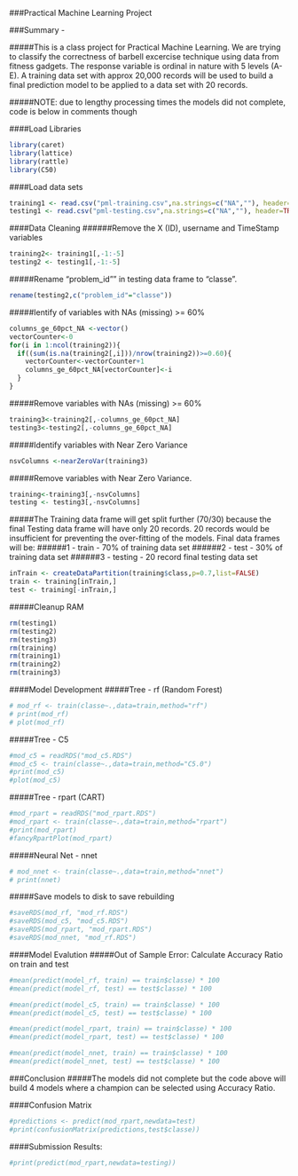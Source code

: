 ###Practical Machine Learning Project

###Summary - 

#####This is a class project for Practical Machine Learning.  We are trying to classify the correctness of barbell excercise technique using data from fitness gadgets.  The response variable is ordinal in nature with 5 levels (A-E).  A training data set with approx 20,000 records will be used to build a final prediction model to be applied to a data set with 20 records.

#####NOTE: due to lengthy processing times the models did not complete, code is below in comments though

####Load Libraries
```r
library(caret)
library(lattice)
library(rattle)
library(C50)

```

####Load data sets
```r
training1 <- read.csv("pml-training.csv",na.strings=c("NA",""), header=TRUE)
testing1 <- read.csv("pml-testing.csv",na.strings=c("NA",""), header=TRUE)
```

####Data Cleaning
######Remove the X (ID), username and TimeStamp variables
```r
training2<- training1[,-1:-5]
testing2 <- testing1[,-1:-5]
```

#####Rename "problem_id"" in testing data frame to "classe".
```r
rename(testing2,c("problem_id"="classe"))
```

#####Ientify of variables with NAs (missing) >= 60%
```r
columns_ge_60pct_NA <-vector()
vectorCounter<-0
for(i in 1:ncol(training2)){
  if((sum(is.na(training2[,i]))/nrow(training2))>=0.60){
    vectorCounter<-vectorCounter+1
    columns_ge_60pct_NA[vectorCounter]<-i
  }
}
```

#####Remove variables with NAs (missing) >= 60%
```r
training3<-training2[,-columns_ge_60pct_NA]
testing3<-testing2[,-columns_ge_60pct_NA]
```

#####Identify variables with Near Zero Variance
```r
nsvColumns <-nearZeroVar(training3)
```

#####Remove variables with Near Zero Variance.
```r
training<-training3[,-nsvColumns]
testing <- testing3[,-nsvColumns]
```

#####The Training data frame will get split further (70/30) because the final Testing data frame will have only 20 records.  20 records would be insufficient for preventing the over-fitting of the models.  Final data frames will be:
######1 - train - 70% of training data set
######2 - test - 30% of training data set
######3 - testing - 20 record final testing data set
```r
inTrain <- createDataPartition(training$class,p=0.7,list=FALSE)
train <- training[inTrain,]
test <- training[-inTrain,]
```

#####Cleanup RAM
```r
rm(testing1)
rm(testing2)
rm(testing3)
rm(training)
rm(training1)
rm(training2)
rm(training3)
```

####Model Development
#####Tree - rf (Random Forest)
```r
# mod_rf <- train(classe~.,data=train,method="rf")
# print(mod_rf)
# plot(mod_rf)
```

#####Tree - C5
```r
#mod_c5 = readRDS("mod_c5.RDS")
#mod_c5 <- train(classe~.,data=train,method="C5.0")
#print(mod_c5)
#plot(mod_c5)
```

#####Tree - rpart (CART)
```r
#mod_rpart = readRDS("mod_rpart.RDS")
#mod_rpart <- train(classe~.,data=train,method="rpart")
#print(mod_rpart)
#fancyRpartPlot(mod_rpart)
```

#####Neural Net - nnet
```r
# mod_nnet <- train(classe~.,data=train,method="nnet")
# print(nnet)
```

#####Save models to disk to save rebuilding
```r
#saveRDS(mod_rf, "mod_rf.RDS")
#saveRDS(mod_c5, "mod_c5.RDS")
#saveRDS(mod_rpart, "mod_rpart.RDS")
#saveRDS(mod_nnet, "mod_rf.RDS")

```


####Model Evalution
#####Out of Sample Error:  Calculate Accuracy Ratio on train and test
```r
#mean(predict(model_rf, train) == train$classe) * 100
#mean(predict(model_rf, test) == test$classe) * 100

#mean(predict(model_c5, train) == train$classe) * 100
#mean(predict(model_c5, test) == test$classe) * 100

#mean(predict(model_rpart, train) == train$classe) * 100
#mean(predict(model_rpart, test) == test$classe) * 100

#mean(predict(model_nnet, train) == train$classe) * 100
#mean(predict(model_nnet, test) == test$classe) * 100
```



###Conclusion
#####The models did not complete but the code above will build 4 models where a champion can be selected using Accuracy Ratio.

####Confusion Matrix
```r
#predictions <- predict(mod_rpart,newdata=test)
#print(confusionMatrix(predictions,test$classe))
```


####Submission Results:
```r
#print(predict(mod_rpart,newdata=testing))
```


